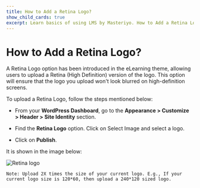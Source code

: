 ---
title: How to Add a Retina Logo?
show_child_cards: true
excerpt: Learn basics of using LMS by Masteriyo. How to Add a Retina Logo.
---

# How to Add a Retina Logo?

A Retina Logo option has been introduced in the eLearning theme, allowing users to upload a Retina (High Definition) version of the logo. This option will ensure that the logo you upload won't look blurred on high-definition screens.

To upload a Retina Logo, follow the steps mentioned below:

- From your **WordPress Dashboard**, go to the **Appearance > Customize > Header > Site Identity** section.

- Find the **Retina Logo** option. Click on Select Image and select a logo.

- Click on **Publish**.

It is shown in the image below:

![Retina logo](https://user-images.githubusercontent.com/109593521/183403624-06637ee1-aad1-47c9-9e2b-38879075352d.png)

```
Note: Upload 2X times the size of your current logo. E.g., If your current logo size is 120*60, then upload a 240*120 sized logo.
```
